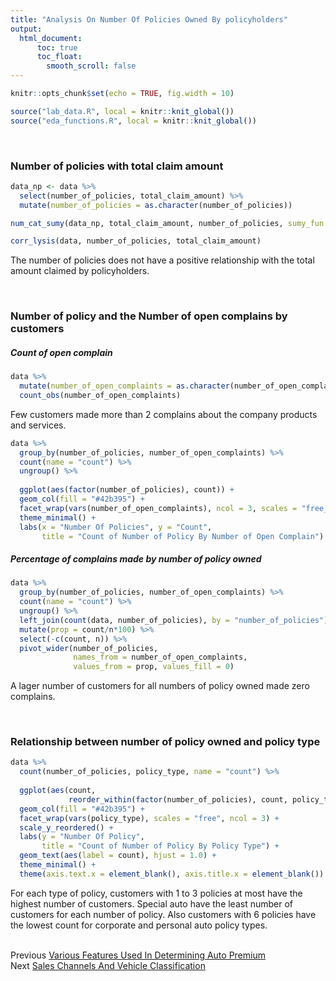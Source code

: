 ```yaml
---
title: "Analysis On Number Of Policies Owned By policyholders"
output: 
  html_document:
      toc: true
      toc_float: 
        smooth_scroll: false
---
```


```r
knitr::opts_chunk$set(echo = TRUE, fig.width = 10)
```

```r
source("lab_data.R", local = knitr::knit_global())
source("eda_functions.R", local = knitr::knit_global())
```
<br>

### Number of policies with total claim amount
```r
data_np <- data %>% 
  select(number_of_policies, total_claim_amount) %>% 
  mutate(number_of_policies = as.character(number_of_policies))

num_cat_sumy(data_np, total_claim_amount, number_of_policies, sumy_fun = sum)

corr_lysis(data, number_of_policies, total_claim_amount)
```
  
The number of policies does not have a positive relationship with the total
amount claimed by policyholders.
  
<br>

### Number of policy and the Number of open complains by customers
##### Count of open complain
```r
data %>% 
  mutate(number_of_open_complaints = as.character(number_of_open_complaints)) %>% 
  count_obs(number_of_open_complaints)
```
  
Few customers made more than 2 complains about the company products and services. 
  
```r
data %>% 
  group_by(number_of_policies, number_of_open_complaints) %>% 
  count(name = "count") %>% 
  ungroup() %>%
  
  ggplot(aes(factor(number_of_policies), count)) +
  geom_col(fill = "#42b395") +
  facet_wrap(vars(number_of_open_complaints), ncol = 3, scales = "free_y") +
  theme_minimal() +
  labs(x = "Number Of Policies", y = "Count", 
       title = "Count of Number of Policy By Number of Open Complain")
```
  
##### Percentage of complains made by number of policy owned
```r
data %>% 
  group_by(number_of_policies, number_of_open_complaints) %>% 
  count(name = "count") %>% 
  ungroup() %>% 
  left_join(count(data, number_of_policies), by = "number_of_policies") %>% 
  mutate(prop = count/n*100) %>% 
  select(-c(count, n)) %>% 
  pivot_wider(number_of_policies, 
              names_from = number_of_open_complaints, 
              values_from = prop, values_fill = 0)
```

A lager number of customers for all numbers of policy owned made zero complains.
  
<br>

### Relationship between number of policy owned and policy type
```r
data %>% 
  count(number_of_policies, policy_type, name = "count") %>% 
  
  ggplot(aes(count, 
             reorder_within(factor(number_of_policies), count, policy_type))) +
  geom_col(fill = "#42b395") +
  facet_wrap(vars(policy_type), scales = "free", ncol = 3) +
  scale_y_reordered() +
  labs(y = "Number Of Policy", 
       title = "Count of Number of Policy By Policy Type") +
  geom_text(aes(label = count), hjust = 1.0) +
  theme_minimal() +
  theme(axis.text.x = element_blank(), axis.title.x = element_blank())
```
  
For each type of policy, customers with 1 to 3 policies at most have the 
highest number of customers. Special auto have the least number of customers for each number of policy. Also customers with 6 policies have the lowest count for corporate and personal auto policy types.
  
<br>
Previous [Various Features Used In Determining Auto Premium](page_2.html)  
Next [Sales Channels And Vehicle Classification](page_4.html)